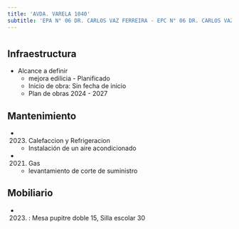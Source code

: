```yaml
---
title: 'AVDA. VARELA 1040'
subtitle: 'EPA N° 06 DR. CARLOS VAZ FERREIRA - EPC N° 06 DR. CARLOS VAZ FERREIRA'
---
```


#
## Infraestructura

* Alcance a definir 
    + mejora edilicia - Planificado 
    + Inicio de obra: Sin fecha de inicio 
    + Plan de obras 2024 - 2027 






## Mantenimiento

*  (2023) Calefaccion y Refrigeracion 
    + Instalación de un aire acondicionado

*  (2021) Gas 
    + levantamiento de corte de suministro





## Mobiliario

*  (2023) : Mesa pupitre doble 15, Silla escolar 30 



